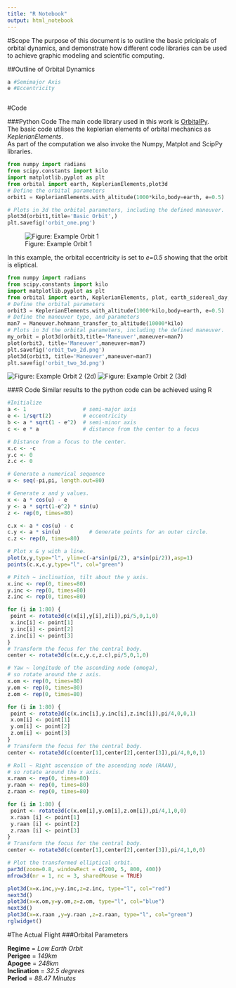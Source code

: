 ```yaml
---
title: "R Notebook"
output: html_notebook
---
```


#Scope
The purpose of this document is to outline the basic pricipals of orbital dynamics, and demonstrate how different code libraries can be used to achieve graphic modeling and scientific computing.

##Outline of Orbital Dynamics

```python
a #Semimajor Axis
e #Eccentricity 



```


#Code

###Python Code
The main code library used in this work is [OrbitalPy](http://pythonhosted.org/OrbitalPy/).  
The basic code utilises the keplerian elements of orbital mechanics as *KeplerianElements*.  
As part of the computation we also invoke the Numpy, Matplot and ScipPy libraries.

```python
from numpy import radians
from scipy.constants import kilo
import matplotlib.pyplot as plt
from orbital import earth, KeplerianElements,plot3d
# Define the orbital parameters
orbit1 = KeplerianElements.with_altitude(1000*kilo,body=earth, e=0.5)

# Plots in 3d the orbital parameters, including the defined maneuver.
plot3d(orbit1,title='Basic Orbit',)
plt.savefig('orbit_one.png')


```

![Figure: Example Orbit 1](orbit_one.png)

In this example, the orbital eccentricity is set to *e=0.5* showing that the orbit is eliptical.  


```python
from numpy import radians
from scipy.constants import kilo
import matplotlib.pyplot as plt
from orbital import earth, KeplerianElements, plot, earth_sidereal_day, Maneuver,plot3d
# Define the orbital parameters
orbit3 = KeplerianElements.with_altitude(1000*kilo,body=earth, e=0.5)
# Define the maneuver type, and parameters
man7 = Maneuver.hohmann_transfer_to_altitude(10000*kilo)
# Plots in 3d the orbital parameters, including the defined maneuver.
my_orbit = plot3d(orbit3,title='Maneuver',maneuver=man7)
plot(orbit3, title='Maneuver',maneuver=man7)
plt.savefig('orbit_two_2d.png')
plot3d(orbit3, title='Maneuver',maneuver=man7)
plt.savefig('orbit_two_3d.png')
```

![Figure: Example Orbit 2 (2d)](orbit_two_2d.png)
![Figure: Example Orbit 2 (3d)](orbit_two_3d.png)

###R Code
Similar results to the python code can be achieved using R

```r
#Initialize
a <- 1                  # semi-major axis
e <- 1/sqrt(2)          # eccentricity
b <- a * sqrt(1 - e^2)  # semi-minor axis
c <- e * a              # distance from the center to a focus

# Distance from a focus to the center.
x.c <- -c
y.c <- 0
z.c <- 0

# Generate a numerical sequence
u <- seq(-pi,pi, length.out=80)

# Generate x and y values.
x <- a * cos(u) - e
y <- a * sqrt(1-e^2) * sin(u)
z <- rep(0, times=80)

c.x <- a * cos(u) - c
c.y <- a * sin(u)         # Generate points for an outer circle.
c.z <- rep(0, times=80)

# Plot x & y with a line.
plot(x,y,type="l", ylim=c(-a*sin(pi/2), a*sin(pi/2)),asp=1)
points(c.x,c.y,type="l", col="green")
```
```r
# Pitch ~ inclination, tilt about the y axis.
x.inc <- rep(0, times=80)
y.inc <- rep(0, times=80)
z.inc <- rep(0, times=80)

for (i in 1:80) {
 point <- rotate3d(c(x[i],y[i],z[i]),pi/5,0,1,0)
 x.inc[i] <- point[1]
 y.inc[i] <- point[2]
 z.inc[i] <- point[3]
}
# Transform the focus for the central body.
center <- rotate3d(c(x.c,y.c,z.c),pi/5,0,1,0)

# Yaw ~ longitude of the ascending node (omega),
# so rotate around the z axis.
x.om <- rep(0, times=80)
y.om <- rep(0, times=80)
z.om <- rep(0, times=80)

for (i in 1:80) {
 point <- rotate3d(c(x.inc[i],y.inc[i],z.inc[i]),pi/4,0,0,1)
 x.om[i] <- point[1]
 y.om[i] <- point[2]
 z.om[i] <- point[3]
}
# Transform the focus for the central body.
center <- rotate3d(c(center[1],center[2],center[3]),pi/4,0,0,1)

# Roll ~ Right ascension of the ascending node (RAAN),
# so rotate around the x axis.
x.raan <- rep(0, times=80)
y.raan <- rep(0, times=80)
z.raan <- rep(0, times=80)

for (i in 1:80) {
 point <- rotate3d(c(x.om[i],y.om[i],z.om[i]),pi/4,1,0,0)
 x.raan [i] <- point[1]
 y.raan [i] <- point[2]
 z.raan [i] <- point[3]
}
# Transform the focus for the central body.
center <- rotate3d(c(center[1],center[2],center[3]),pi/4,1,0,0)
```

```r
# Plot the transformed elliptical orbit.
par3d(zoom=0.8, windowRect = c(200, 5, 800, 400))
mfrow3d(nr = 1, nc = 3, sharedMouse = TRUE) 

plot3d(x=x.inc,y=y.inc,z=z.inc, type="l", col="red")
next3d()
plot3d(x=x.om,y=y.om,z=z.om, type="l", col="blue")
next3d()
plot3d(x=x.raan ,y=y.raan ,z=z.raan, type="l", col="green")
rglwidget()

```

#The Actual Flight
###Orbital Parameters

**Regime** = *Low Earth Orbit*  
**Perigee** = *149km*  
**Apogee** = *248km*  
**Inclination** = *32.5 degrees*  
**Period** = *88.47 Minutes*  